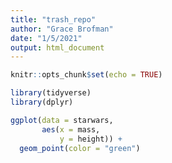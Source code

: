```yaml
---
title: "trash_repo"
author: "Grace Brofman"
date: "1/5/2021"
output: html_document
---
```


```r
knitr::opts_chunk$set(echo = TRUE)
```

```r
library(tidyverse)
library(dplyr)
```

```r
ggplot(data = starwars,
       aes(x = mass,
           y = height)) +
  geom_point(color = "green")
```

